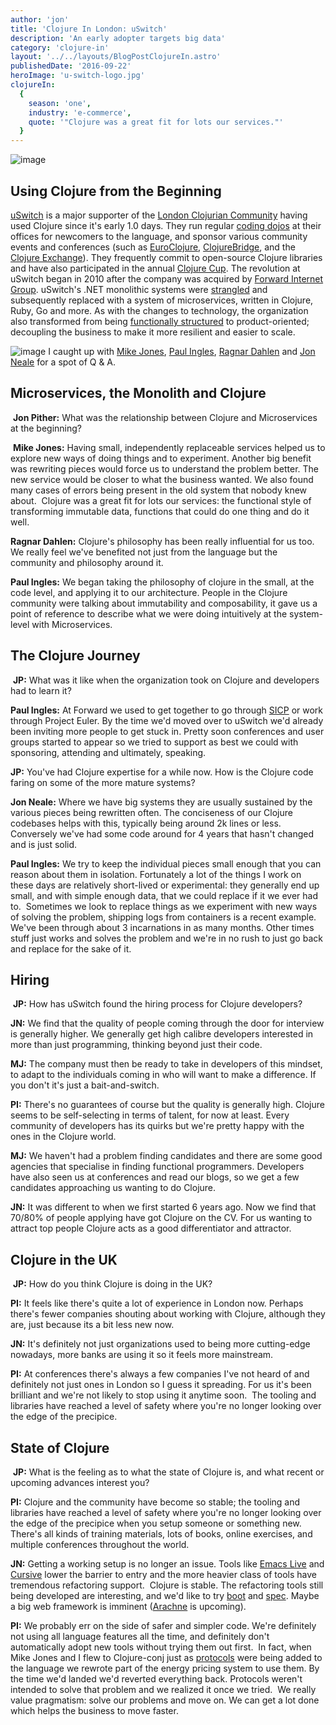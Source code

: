 ```yaml
---
author: 'jon'
title: 'Clojure In London: uSwitch'
description: 'An early adopter targets big data'
category: 'clojure-in'
layout: '../../layouts/BlogPostClojureIn.astro'
publishedDate: '2016-09-22'
heroImage: 'u-switch-logo.jpg'
clojureIn:
  {
    season: 'one',
    industry: 'e-commerce',
    quote: '"Clojure was a great fit for lots our services."'
  }
---
```




<Image alt='image' width={300} src={us} />

## Using Clojure from the Beginning

[uSwitch](https://www.uswitch.com) is a major supporter of the [London Clojurian Community](http://www.londonclojurians.org/) having used Clojure since it's
early 1.0 days. They run regular [coding dojos](http://www.londonclojurians.org/coding-dojos/) at their offices for
newcomers to the language, and sponsor various community events and conferences
(such as [EuroClojure](http://euroclojure.org/), [ClojureBridge](http://www.clojurebridge.org/), and the [Clojure Exchange](https://skillsmatter.com/conferences/6861-clojure-exchange-2015)).
They frequently commit to open-source Clojure libraries and have also participated in the annual [Clojure Cup](https://twitter.com/clojurecup). The revolution at uSwitch began in 2010 after the company was acquired by [Forward Internet Group](http://forward.co.uk/). uSwitch's .NET monolithic systems were
[strangled](http://www.martinfowler.com/bliki/StranglerApplication.html) and
subsequently replaced with a system of microservices, written in Clojure, Ruby,
Go and more. ​As with the changes to technology, the organization also
transformed from being [functionally structured](https://en.wikipedia.org/wiki/Organizational_structure#Functional_structure)
to product-oriented; decoupling the business to make it more resilient and easier to scale.


<Image alt='image' width={500} src={doj} />​ I caught up with [Mike
Jones](https://twitter.com/michael_jones), [Paul
Ingles](https://twitter.com/pingles), [Ragnar Dahlen](https://twitter.com/ragge)
and [Jon Neale](https://twitter.com/jon_neale) for a spot of Q & A.

## Microservices, the Monolith and Clojure

​
**Jon Pither:** What was the relationship between Clojure and
Microservices at the beginning?

​
**Mike Jones:** Having small, independently replaceable services helped us
to explore new ways of doing things and to experiment. Another big
benefit was rewriting pieces would force us to understand the problem
better. The new service would be closer to what the business wanted. We
also found many cases of errors being present in the old system that
nobody knew about.
​
Clojure was a great fit for lots our services: the functional style of
transforming immutable data, functions that could do one thing and do it
well.
​

**Ragnar Dahlen:** Clojure's philosophy has been really influential for us
too. We really feel we've benefited not just from the language but the
community and philosophy around it.
​

**Paul Ingles:** We began taking the philosophy of clojure in the small,
at the code level, and applying it to our architecture. People in the
Clojure community were talking about immutability and composability, it
gave us a point of reference to describe what we were doing intuitively
at the system-level with Microservices.
​

## The Clojure Journey

​
**JP:** What was it like when the organization took on Clojure and
developers had to learn it?
​

**Paul Ingles:** At Forward we used to get together to go through
[SICP](http://web.mit.edu/alexmv/6.037/sicp.pdf) or work through Project
Euler. By the time we'd moved over to uSwitch we'd already been inviting
more people to get stuck in. Pretty soon conferences and user groups
started to appear so we tried to support as best we could with
sponsoring, attending and ultimately, speaking.
​

**JP:** You've had Clojure expertise for a while now. How is the Clojure
code faring on some of the more mature systems?
​

**Jon Neale:** Where we have big systems they are usually sustained by the
various pieces being rewritten often. The conciseness of our Clojure
codebases helps with this, typically being around 2k lines or less.
​
Conversely we've had some code around for 4 years that hasn't changed
and is just solid.
​

**Paul Ingles:** We try to keep the individual pieces small enough that
you can reason about them in isolation. Fortunately a lot of the things
I work on these days are relatively short-lived or experimental: they
generally end up small, and with simple enough data, that we could
replace if it we ever had to.
​
Sometimes we look to replace things as we experiment with new ways of
solving the problem, shipping logs from containers is a recent example.
We've been through about 3 incarnations in as many months. Other times
stuff just works and solves the problem and we're in no rush to just go
back and replace for the sake of it.
​

## Hiring

​
**JP:** How has uSwitch found the hiring process for Clojure developers?
​

**JN:** We find that the quality of people coming through the door for
interview is generally higher. We generally get high calibre developers
interested in more than just programming, thinking beyond just their
code.
​

**MJ:** The company must then be ready to take in developers of this
mindset, to adapt to the individuals coming in who will want to make a
difference. If you don't it's just a bait-and-switch.
​

**PI:** There's no guarantees of course but the quality is generally high.
Clojure seems to be self-selecting in terms of talent, for now at least.
Every community of developers has its quirks but we're pretty happy with
the ones in the Clojure world.
​

**MJ:** We haven't had a problem finding candidates and there are some
good agencies that specialise in finding functional programmers.
Developers have also seen us at conferences and read our blogs, so we
get a few candidates approaching us wanting to do Clojure.
​

**JN:** It was different to when we first started 6 years ago. Now we find
that 70/80% of people applying have got Clojure on the CV. For us
wanting to attract top people Clojure acts as a good differentiator and
attractor.
​

## Clojure in the UK

​
**JP:** How do you think Clojure is doing in the UK?
​

**PI:** It feels like there's quite a lot of experience in London now.
Perhaps there's fewer companies shouting about working with Clojure,
although they are, just because its a bit less new now.
​

**JN:** It's definitely not just organizations used to being more
cutting-edge nowadays, more banks are using it so it feels more
mainstream.
​

**PI:** At conferences there's always a few companies I've not heard of
and definitely not just ones in London so I guess it spreading. For us
it's been brilliant and we're not likely to stop using it anytime soon.
​
The tooling and libraries have reached a level of safety where you're no
longer looking over the edge of the precipice.
​

## State of Clojure

​
**JP:** What is the feeling as to what the state of Clojure is, and what
recent or upcoming advances interest you?
​

**PI:** Clojure and the community have become so stable; the tooling and
libraries have reached a level of safety where you're no longer looking
over the edge of the precipice when you setup someone or something new.
There's all kinds of training materials, lots of books, online
exercises, and multiple conferences throughout the world.
​

**JN:** Getting a working setup is no longer an issue. Tools like [Emacs Live](https://github.com/overtone/emacs-live) and
[Cursive](https://cursive-ide.com/) lower the barrier to entry and the
more heavier class of tools have tremendous refactoring support.
​
Clojure is stable. The refactoring tools still being developed are
interesting, and we'd like to try [boot](http://boot-clj.com/) and
[spec](https://clojure.org/about/spec). Maybe a big web framework is
imminent
([Arachne](https://www.kickstarter.com/projects/1346708779/arachne-rapid-web-development-for-clojure)
is upcoming).
​

**PI:** We probably err on the side of safer and simpler code. We're
definitely not using all language features all the time, and definitely
don't automatically adopt new tools without trying them out first.
​
In fact, when Mike Jones and I flew to Clojure-conj just as
[protocols](http://clojure.org/reference/protocols) were being added to
the language we rewrote part of the energy pricing system to use them.
By the time we'd landed we'd reverted everything back. Protocols weren't
intended to solve that problem and we realized it once we tried.
​
We really value pragmatism: solve our problems and move on. We can get a
lot done which helps the business to move faster.
